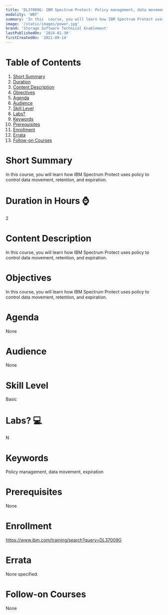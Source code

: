 ```yaml
---
title: 'DL37009G: IBM Spectrum Protect: Policy management, data movement and expiration'
modality: 'WBT'
summary: 'In this  course, you will learn how IBM Spectrum Protect uses policy to control data movement, retention, and expiration.'
image: '/static/images/power.jpg'
brand: 'Storage Software Technical Enablement'
lastPublishedOn: '2024-01-30'
firstCreatedOn: '2021-09-14'
---
```

# Table of Contents
1.  [Short Summary](#short-summary)
2.  [Duration](#duration-in-hours-)
3.  [Content Description](#content-description)
4.  [Objectives](#objectives)
5.  [Agenda](#agenda)
6.  [Audience](#audience)
7.  [Skill Level](#skill-level)
8.  [Labs?](#labs-)
9.  [Keywords](#keywords)
10. [Prerequisites](#prerequisites)
11. [Enrollment](#enrollment)
12. [Errata](#errata)
13. [Follow-on Courses](#follow-on-courses)

# Short Summary
In this  course, you will learn how IBM Spectrum Protect uses policy to control data movement, retention, and expiration.

# Duration in Hours ⌚
2

# Content Description
In this course, you will learn how IBM Spectrum Protect uses policy to control data movement, retention, and expiration.



# Objectives
In this course, you will learn how IBM Spectrum Protect uses policy to control data movement, retention, and expiration.



# Agenda
None

# Audience
None

# Skill Level
Basic

# Labs? 💻
N

# Keywords
Policy management, data movement, expiration

# Prerequisites
None

# Enrollment
https://www.ibm.com/training/search?query=DL37009G

# Errata
None specified.

# Follow-on Courses
None

